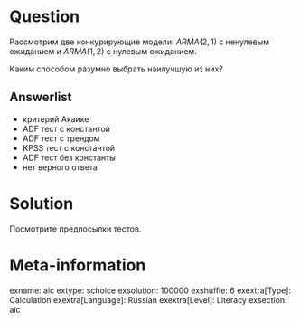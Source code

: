 Question
========

Рассмотрим две конкурирующие модели: $ARMA(2, 1)$ с ненулевым ожиданием 
и $ARMA(1, 2)$ с нулевым ожиданием. 

Каким способом разумно выбрать наилучшую из них?


Answerlist
----------
* критерий Акаике
* ADF тест с константой
* ADF тест с трендом
* KPSS тест с константой
* ADF тест без константы
* нет верного ответа

Solution
========

Посмотрите предпосылки тестов.

Meta-information
================
exname: aic
extype: schoice
exsolution: 100000
exshuffle: 6
exextra[Type]: Calculation
exextra[Language]: Russian
exextra[Level]: Literacy
exsection: aic
